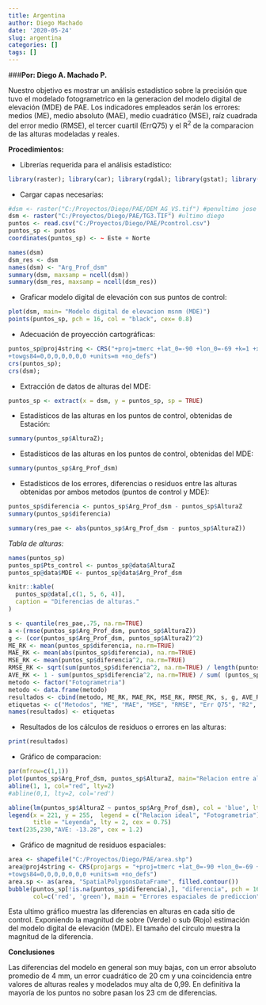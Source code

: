 ```yaml
---
title: Argentina
author: Diego Machado
date: '2020-05-24'
slug: argentina
categories: []
tags: []
---
```

###**Por: Diego A. Machado P.**

Nuestro objetivo es mostrar un análisis estadístico sobre la precisión que tuvo el modelado fotogrametrico en la generacion del modelo digital de elevación (MDE) de PAE. Los indicadores empleados serán los errores: medios (ME), medio absoluto (MAE), medio cuadrático (MSE), raíz cuadrada del error medio (RMSE), el tercer cuartil (ErrQ75) y el R^2^ de la comparacion de las alturas modeladas y reales.

**Procedimientos:**

* Librerías requerida para el análisis estadístico:
```r
library(raster); library(car); library(rgdal); library(gstat); library(caret); library(reshape); library(sp); library(lattice); library(ggplot2); library(automap); library(Metrics);
```
* Cargar capas necesarias:
```r
#dsm <- raster("C:/Proyectos/Diego/PAE/DEM_AG_VS.tif") #penultimo jose
dsm <- raster("C:/Proyectos/Diego/PAE/TG3.TIF") #ultimo diego
puntos <- read.csv("C:/Proyectos/Diego/PAE/Pcontrol.csv")
puntos_sp <- puntos
coordinates(puntos_sp) <- ~ Este + Norte
```

```r
names(dsm)
dsm_res <- dsm
names(dsm) <- "Arg_Prof_dsm"
summary(dsm, maxsamp = ncell(dsm))
summary(dsm_res, maxsamp = ncell(dsm_res))
```
* Graficar modelo digital de elevación con sus puntos de control:
```r
plot(dsm, main= "Modelo digital de elevacion msnm (MDE)")
points(puntos_sp, pch = 16, col = "black", cex= 0.8)
```


* Adecuación de proyección cartográficas:
```r
puntos_sp@proj4string <- CRS("+proj=tmerc +lat_0=-90 +lon_0=-69 +k=1 +x_0=2500000 +y_0=0 +ellps=WGS84
+towgs84=0,0,0,0,0,0,0 +units=m +no_defs")
crs(puntos_sp);
crs(dsm);
```
* Extracción de datos de alturas del MDE:
```r
puntos_sp <- extract(x = dsm, y = puntos_sp, sp = TRUE)
```
* Estadísticos de las alturas en los puntos de control, obtenidas de Estación:
```r
summary(puntos_sp$AlturaZ);
```
* Estadísticos de las alturas en los puntos de control, obtenidas del MDE:
```r
summary(puntos_sp$Arg_Prof_dsm)
```

* Estadísticos de los errores, diferencias o residuos entre las alturas obtenidas por ambos metodos (puntos de control y MDE):
```r
puntos_sp$diferencia <- puntos_sp$Arg_Prof_dsm - puntos_sp$AlturaZ
summary(puntos_sp$diferencia)
```

```r
summary(res_pae <- abs(puntos_sp$Arg_Prof_dsm - puntos_sp$AlturaZ))
```

*Tabla de alturas:*
```r
names(puntos_sp)
puntos_sp$Pts_control <- puntos_sp@data$AlturaZ
puntos_sp@data$MDE <- puntos_sp@data$Arg_Prof_dsm
```

```r
knitr::kable(
  puntos_sp@data[,c(1, 5, 6, 4)],
  caption = "Diferencias de alturas."
)
```

```r
s <- quantile(res_pae,.75, na.rm=TRUE)
a <-(rmse(puntos_sp$Arg_Prof_dsm, puntos_sp$AlturaZ))
g <- (cor(puntos_sp$Arg_Prof_dsm, puntos_sp$AlturaZ)^2)
ME_RK <- mean(puntos_sp$diferencia, na.rm=TRUE)
MAE_RK <- mean(abs(puntos_sp$diferencia), na.rm=TRUE)
MSE_RK <- mean(puntos_sp$diferencia^2, na.rm=TRUE)
RMSE_RK <- sqrt(sum(puntos_sp$diferencia^2, na.rm=TRUE) / length(puntos_sp$diferencia))
AVE_RK <- 1 - sum(puntos_sp$diferencia^2, na.rm=TRUE) / sum( (puntos_sp$AlturaZ - mean(puntos_sp$AlturaZ, na.rm = TRUE))^2, na.rm = TRUE)
metodo <- factor("Fotogrametria")
metodo <- data.frame(metodo)
resultados <- cbind(metodo, ME_RK, MAE_RK, MSE_RK, RMSE_RK, s, g, AVE_RK)
etiquetas <- c("Metodos", "ME", "MAE", "MSE", "RMSE", "Err Q75", "R2", "AVE")
names(resultados) <- etiquetas
```
* Resultados de los cálculos de residuos o errores en las alturas:
```r
print(resultados)
```
* Gráfico de comparacion:
```r
par(mfrow=c(1,1))
plot(puntos_sp$Arg_Prof_dsm, puntos_sp$AlturaZ, main="Relacion entre alturas modeladas por fotogrametria y alturas reales ", xlab="Altura modelada (MDE)", ylab='Altura reales de pts de control', pch= 16, col = "blue", text(15,0.5, "TEXT"), xlim=c(220, 240), ylim=c(220, 260))
abline(1, 1, col="red", lty=2)
#abline(0,1, lty=2, col='red')

abline(lm(puntos_sp$AlturaZ ~ puntos_sp$Arg_Prof_dsm), col = 'blue', lty=2)
legend(x = 221, y = 255,  legend = c("Relacion ideal", "Fotogrametria"), col = c("Red", "Blue"), 
       title = "Leyenda", lty = 2, cex = 0.75)
text(235,230,"AVE: -13.28", cex = 1.2)
```

* Gráfico de magnitud de residuos espaciales:
```r
area <- shapefile("C:/Proyectos/Diego/PAE/area.shp")
area@proj4string <- CRS(projargs = "+proj=tmerc +lat_0=-90 +lon_0=-69 +k=1 +x_0=2500000 +y_0=0 +ellps=WGS84
+towgs84=0,0,0,0,0,0,0 +units=m +no_defs")
area.sp <- as(area, "SpatialPolygonsDataFrame", filled.contour())
bubble(puntos_sp[!is.na(puntos_sp$diferencia),], "diferencia", pch = 16, 
       col=c('red', 'green'), main = "Errores espaciales de prediccion", sp.layout=list("sp.polygons", area.sp, fill="0") )
```


Esta ultimo gráfico muestra las diferencias en alturas en cada sitio de control. Exponiendo la magnitud de sobre (Verde) o sub (Rojo) estimación del modelo digital de elevación (MDE). El tamaño del circulo muestra la magnitud de la diferencia.

**Conclusiones**


Las diferencias del modelo en general son muy bajas, con un error absoluto promedio de 4 mm, un error cuadrático de 20 cm y una coincidencia entre valores de alturas reales y modelados muy alta de 0,99. En definitiva la mayoría de los puntos no sobre pasan los 23 cm de diferencias.